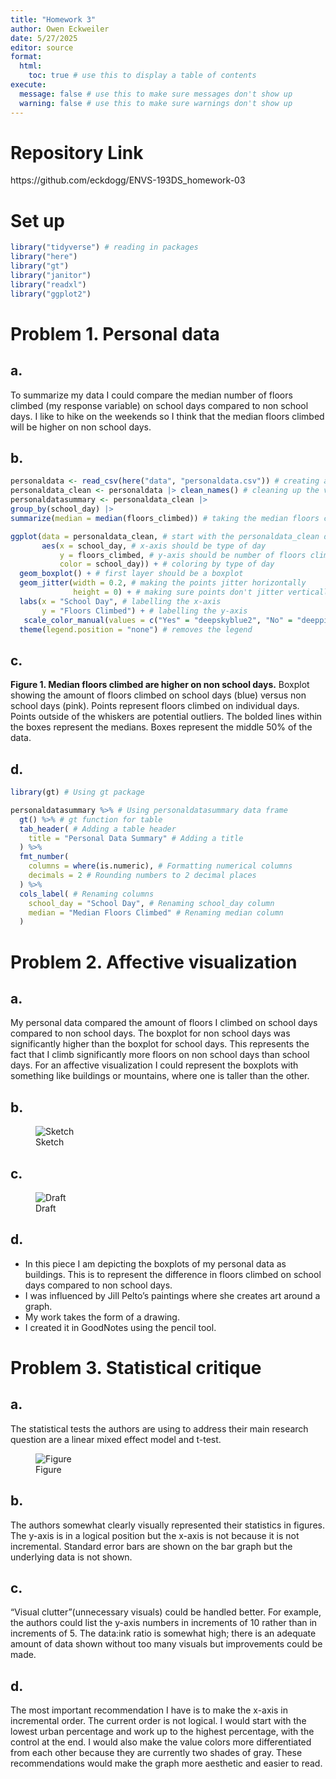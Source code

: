```yaml
---
title: "Homework 3"
author: Owen Eckweiler
date: 5/27/2025
editor: source
format:
  html:
    toc: true # use this to display a table of contents
execute:
  message: false # use this to make sure messages don't show up
  warning: false # use this to make sure warnings don't show up
---
```


# Repository Link

https://github.com/eckdogg/ENVS-193DS_homework-03


# Set up

```r
library("tidyverse") # reading in packages
library("here")
library("gt")
library("janitor")
library("readxl")
library("ggplot2")
```


# Problem 1. Personal data

## a.

To summarize my data I could compare the median number of floors climbed (my response variable) on school days compared to non school days. I like to hike on the weekends so I think that the median floors climbed will be higher on non school days. 

## b.

```r
personaldata <- read_csv(here("data", "personaldata.csv")) # creating an object called "personaldata" from my csv
personaldata_clean <- personaldata |> clean_names() # cleaning up the variable names
personaldatasummary <- personaldata_clean |> 
group_by(school_day) |> 
summarize(median = median(floors_climbed)) # taking the median floors climbed based on type of day

ggplot(data = personaldata_clean, # start with the personaldata_clean data frame
       aes(x = school_day, # x-axis should be type of day
           y = floors_climbed, # y-axis should be number of floors climbed 
           color = school_day)) + # coloring by type of day
  geom_boxplot() + # first layer should be a boxplot
  geom_jitter(width = 0.2, # making the points jitter horizontally
              height = 0) + # making sure points don't jitter vertically
  labs(x = "School Day", # labelling the x-axis
       y = "Floors Climbed") + # labelling the y-axis
   scale_color_manual(values = c("Yes" = "deepskyblue2", "No" = "deeppink2"))  + # manually setting colors
  theme(legend.position = "none") # removes the legend
```

## c.

**Figure 1. Median floors climbed are higher on non school days.** Boxplot showing the amount of floors climbed on school days (blue) versus non school days (pink). Points represent floors climbed on individual days. Points outside of the whiskers are potential outliers. The bolded lines within the boxes represent the medians. Boxes represent the middle 50% of the data.

## d.

```r
library(gt) # Using gt package

personaldatasummary %>% # Using personaldatasummary data frame
  gt() %>% # gt function for table
  tab_header( # Adding a table header
    title = "Personal Data Summary" # Adding a title
  ) %>%
  fmt_number( 
    columns = where(is.numeric), # Formatting numerical columns
    decimals = 2 # Rounding numbers to 2 decimal places
  ) %>%
  cols_label( # Renaming columns
    school_day = "School Day", # Renaming school_day column
    median = "Median Floors Climbed" # Renaming median column
  )
```


# Problem 2. Affective visualization

## a.

My personal data compared the amount of floors I climbed on school days compared to non school days. The boxplot for non school days was significantly higher than the boxplot for school days. This represents the fact that I climb significantly more floors on non school days than school days. For an affective visualization I could represent the boxplots with something like buildings or mountains, where one is taller than the other.

## b.

![Sketch](homework3sketch.JPEG)

## c.

![Draft](homework3draft.JPEG)

## d.

- In this piece I am depicting the boxplots of my personal data as buildings. This is to represent the difference in floors climbed on school days compared to non school days. 
- I was influenced by Jill Pelto's paintings where she creates art around a graph. 
- My work takes the form of a drawing. 
- I created it in GoodNotes using the pencil tool.


# Problem 3. Statistical critique

## a.

The statistical tests the authors are using to address their main research question are a linear mixed effect model and t-test.

![Figure](homework3figure.jpeg)

## b.

The authors somewhat clearly visually represented their statistics in figures. The y-axis is in a logical position but the x-axis is not because it is not incremental. Standard error bars are shown on the bar graph but the underlying data is not shown.

## c.

"Visual clutter"(unnecessary visuals) could be handled better. For example, the authors could list the y-axis numbers in increments of 10 rather than in increments of 5. The data:ink ratio is somewhat high; there is an adequate amount of data shown without too many visuals but improvements could be made.

## d.

The most important recommendation I have is to make the x-axis in incremental order. The current order is not logical. I would start with the lowest urban percentage and work up to the highest percentage, with the control at the end. I would also make the value colors more differentiated from each other because they are currently two shades of gray. These recommendations would make the graph more aesthetic and easier to read.
